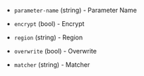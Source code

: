 <!-- Code generated from the comments of the Config struct in ssm/postprocessor.go; DO NOT EDIT MANUALLY -->

- `parameter-name` (string) - Parameter Name

- `encrypt` (bool) - Encrypt

- `region` (string) - Region

- `overwrite` (bool) - Overwrite

- `matcher` (string) - Matcher

<!-- End of code generated from the comments of the Config struct in ssm/postprocessor.go; -->
